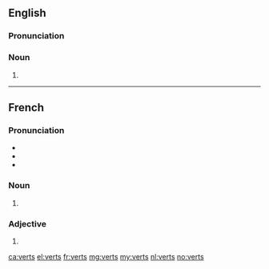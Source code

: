 ==English==

===Pronunciation===
{{rfp|lang=en}}
{{rfap|lang=en}}

===Noun===
{{head|en|noun plural form}}

# {{plural of|vert|lang=en}}

----

==French==

===Pronunciation===
* {{IPA|/vɛʁ/|lang=fr}}
* {{homophones|vair|vaire|ver|verre|verres|vers|vert|lang=fr}}
* {{rhymes|ɛːʁ|lang=fr}}

===Noun===
{{head|fr|noun plural form|g=m}}

# {{plural of|vert|lang=fr}}

===Adjective===
{{fr-adj-form}}

# {{masculine plural of|vert|lang=fr}}

[[ca:verts]]
[[el:verts]]
[[fr:verts]]
[[mg:verts]]
[[my:verts]]
[[nl:verts]]
[[no:verts]]